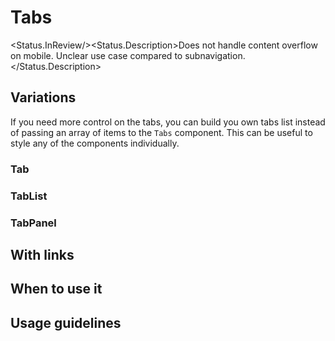 
# Tabs

<Status.InReview/><Status.Description>Does not handle content overflow on mobile. Unclear use case compared to subnavigation.</Status.Description>

<Story id="components-tabs--base" />

<Props of={Tabs} />

## Variations

If you need more control on the tabs, you can build you own tabs list instead of passing an array of items to the `Tabs` component. This can be useful to style any of the components individually.

<Story id="components-tabs--controlled-state" />

### Tab

<Props of={Tab} />

### TabList

<Props of={TabList} />

### TabPanel

<Props of={TabPanel} />

## With links

<Story id="components-tabs--links" />

## When to use it

## Usage guidelines
